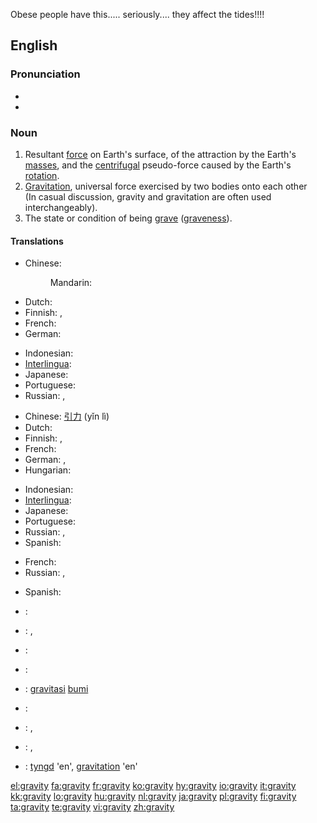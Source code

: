 Obese people have this..... seriously.... they affect the tides!!!!

{{wikipedia}}
==English==

===Pronunciation===
* {{IPA|/ˈɡɹævɪti/}}
* {{audio|en-us-gravity.ogg|Audio (US)}}

===Noun===
{{en-noun|gravities|-}}

# Resultant [[force]] on Earth's surface, of the attraction by the Earth's [[mass]]es, and the [[centrifugal]] pseudo-force caused by the Earth's [[rotation]].
# [[gravitation|Gravitation]], universal force exercised by two bodies onto each other<br> (In casual discussion, gravity and gravitation are often used interchangeably).
# The state or condition of being [[grave]] ([[graveness]]).

====Translations====
{{trans-top|resultant force on Earth's surface}}
* Chinese: 
*: Mandarin: {{t-|cmn|重力|tr=zhòng lì|sc=Hani|xs=Mandarin}}
* Dutch: {{t+|nl|zwaartekracht|f}}
* Finnish: {{t-|fi|painovoima}}, {{t-|fi|gravitaatio}}
* French: {{t+|fr|gravité|f}}
* German: {{t+|de|Erdanziehung|f}}
{{trans-mid}}
* Indonesian: {{t|id|gaya tarik bumi}}
* [[Interlingua]]: {{t|ia|gravitate}}
* Japanese: {{t+|ja|重力|tr=[[じゅうりょく]], jūryoku|sc=Jpan}} 
* Portuguese: {{t+|pt|gravidade|f}}
* Russian: {{t+|ru|тяготение|n|tr=t'agot'énije|sc=Cyrl}}, {{t+|ru|гравитация|tr=gravitácija|sc=Cyrl}}
{{trans-bottom}}

{{trans-top|gravitation, gravity force on two mass bodies}}
* Chinese: [[引力]] (yǐn lì)
* Dutch: {{t+|nl|zwaartekracht|f}}
* Finnish: {{t-|fi|painovoima}}, {{t-|fi|gravitaatio}}
* French: {{t+|fr|gravité|f}}
* German: {{t+|de|Schwerkraft|f}}, {{t+|de|Gravitation|f}}
* Hungarian: {{t|hu|gravitáció}}
{{trans-mid}}
* Indonesian: {{t|id|gravitasi|xs=Indonesian}}
* [[Interlingua]]: {{t-|ia|gravitation|xs=Interlingua}}
* Japanese: {{t-|ja|引力|tr=[[いんりょく]], inryoku|sc=Jpan}}
* Portuguese: {{t+|pt|gravitação|f}}
* Russian: {{t+|ru|тяготение|n|tr=t'agot'énije|sc=Cyrl}}, {{t+|ru|гравитация|tr=gravitácija|sc=Cyrl}}
* Spanish: {{t-|es|gravedad|f}}
{{trans-bottom}}

{{trans-top|graveness, the condition or state of being grave}}
* French: {{t+|fr|gravité|f}}
* Russian: {{t|ru|серьёзность|tr=s'er'józnost'|sc=Cyrl}}, {{t|ru|важность|tr=vážnost'|sc=Cyrl}}
{{trans-mid}}
* Spanish: {{t-|es|gravedad|f}}
{{trans-bottom}}

{{checktrans-top}}
* {{ttbc|Catalan}}: {{t|ca|gravetat|f}}
* {{ttbc|Estonian}}: {{t-|et|raskusjõud}}, {{t-|et|gravitatsioon}}
* {{ttbc|French}}: {{t+|fr|pesanteur|f}}
* {{ttbc|Hebrew}}: {{t-|he|משיכה|f|tr=meshiĥa|sc=Hebr}}
* {{ttbc|Indonesian}}: [[gravitasi]] [[bumi]]
{{checktrans-mid}}
* {{ttbc|Italian}}: {{t+|it|gravità|f}}
* {{ttbc|Lithuanian}}: {{t+|lt|trauka|f|xs=Lithuanian}}, {{t-|lt|gravitacija|f|xs=Lithuanian}}
* {{ttbc|Polish}}: {{t+|pl|grawitacja|f}}, {{t+|pl|ciążenie|n}}
* {{ttbc|Swedish}}: [[tyngd]] 'en', [[gravitation]] 'en'
{{checktrans-bottom}}

[[el:gravity]]
[[fa:gravity]]
[[fr:gravity]]
[[ko:gravity]]
[[hy:gravity]]
[[io:gravity]]
[[it:gravity]]
[[kk:gravity]]
[[lo:gravity]]
[[hu:gravity]]
[[nl:gravity]]
[[ja:gravity]]
[[pl:gravity]]
[[fi:gravity]]
[[ta:gravity]]
[[te:gravity]]
[[vi:gravity]]
[[zh:gravity]]